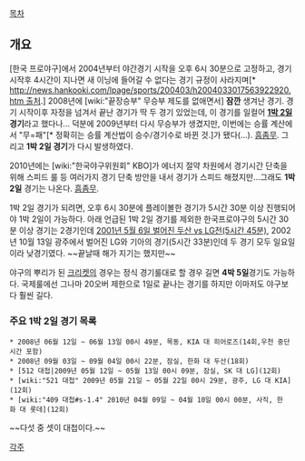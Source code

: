 [[목차]]
== 개요 ==
[한국 프로야구]에서 2004년부터 야간경기 시작을 오후 6시 30분으로 고정하고, 경기 시작후 4시간이 지나면 새 이닝에 들어갈 수 없다는 경기 규정이 사라지며[* [[http://news.hankooki.com/lpage/sports/200403/h2004033017563922920.htm 출처]].] 2008년에 [wiki:"끝장승부" 무승부 제도를 없애면서] '''잠깐''' 생겨난 경기. 경기 시작이후 자정을 넘겨서 끝난 경기가 딱 두 경기 있었는데, 이 경기를 일컬어 '''[[1박 2일]] 경기'''라고 했다나... 덕분에 2009년부터 다시 무승부가 생겼지만, 이번에는 승률 계산에서 "무=패"[* 정확히는 승률 계산법이 승수/경기수로 바뀐 것.]가 됐다(...). [[흠좀무]]. 그리고 '''1박 2일 경기'''가 다시 발생하였다.

2010년에는 [wiki:"한국야구위원회" KBO]가 에너지 절약 차원에서 경기시간 단축을 위해 스피드 룰 등 여러가지 경기 단축 방안을 내서 경기가 스피드 해졌지만...그래도 '''1박 2일''' 경기는 나온다. [[흠좀무]].

1박 2일 경기가 되려면, 오후 6시 30분에 플레이볼한 경기가 5시간 30분 이상 진행되어야 1박 2일이 가능하다. 아래 언급된 1박 2일 경기를 제외한 한국프로야구의 5시간 30분 이상 경기는 2경기인데 [http://blog.daum.net/han2545/14697165 2001년 5월 6일 벌어진 두산 vs LG전(5시간 45분)], 2002년 10월 13일 광주에서 벌어진 LG와 기아의 경기(5시간 33분)인데 두 경기 모두 일요일이라 낮경기였다. ~~끝날때 해가 지기는 했지만~~

야구의 뿌리가 된 [[크리켓]]의 경우는 정식 경기룰대로 할 경우 길면 '''4박 5일'''경기도 가능하다. 국제룰에선 그나마 20오버 제한으로 1일로 끝나는 경기를 하지만 이마저도 야구보다 훨씬 길다.
=== 주요 1박 2일 경기 목록 ===
 * 2008년 06월 12일 ~ 06월 13일 00시 49분, 목동, KIA 대 히어로즈(14회,우천 중단시간 포함)
 * 2008년 09월 03일 ~ 09월 04일 00시 22분, 잠실, 한화 대 두산(18회)
 * [512 대첩|2009년 05월 12일 ~ 05월 13일 00시 09분, 잠실, SK 대 LG](12회)
 * [wiki:"521 대첩" 2009년 05월 21일 ~ 05월 22일 00시 29분, 광주, LG 대 KIA](12회)
 * [wiki:"409 대첩#s-1.4" 2010년 04월 09일 ~ 04월 10일 00시 00분, 사직, 한화 대 롯데](12회)
~~다섯 중 셋이 대첩이다.~~

[[각주]]
